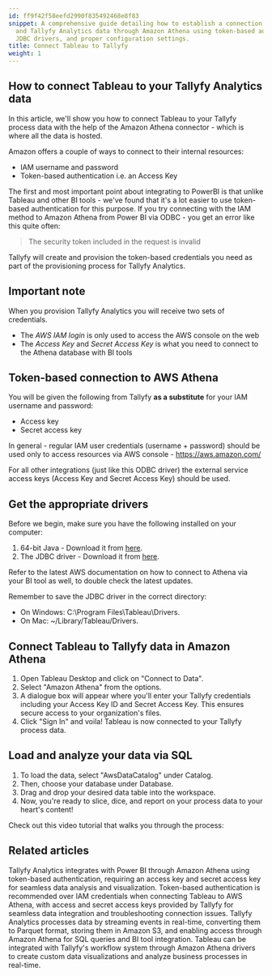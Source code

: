 ```yaml
---
id: ff9f42f58eefd2990f835492468e8f83
snippet: A comprehensive guide detailing how to establish a connection between Tableau
  and Tallyfy Analytics data through Amazon Athena using token-based authentication,
  JDBC drivers, and proper configuration settings.
title: Connect Tableau to Tallyfy
weight: 1
---
```


## How to connect Tableau to your Tallyfy Analytics data

In this article, we'll show you how to connect Tableau to your Tallyfy process data with the help of the Amazon Athena connector - which is where all the data is hosted.

Amazon offers a couple of ways to connect to their internal resources:

* IAM username and password
* Token-based authentication i.e. an Access Key

The first and most important point about integrating to PowerBI is that unlike Tableau and other BI tools - we've found that it's a lot easier to use token-based authentication for this purpose. If you try connecting with the IAM method to Amazon Athena from Power BI via ODBC - you get an error like this quite often:

> The security token included in the request is invalid

Tallyfy will create and provision the token-based credentials you need as part of the provisioning process for Tallyfy Analytics.

## Important note

When you provision Tallyfy Analytics you will receive two sets of credentials.

* The _AWS IAM login_ is only used to access the AWS console on the web
* The _Access Key_ and _Secret Access Key_ is what you need to connect to the Athena database with BI tools

## Token-based connection to AWS Athena

You will be given the following from Tallyfy **as a substitute** for your IAM username and password:

* Access key
* Secret access key

In general - regular IAM user credentials (username + password) should be used only to access resources via AWS console - https://aws.amazon.com/

For all other integrations (just like this ODBC driver) the external service access keys (Access Key and Secret Access Key) should be used.

## Get the appropriate drivers

Before we begin, make sure you have the following installed on your computer:

1. 64-bit Java - Download it from [here](https://java.com/en/download/manual.jsp).
2. The JDBC driver - Download it from [here](http://docs.aws.amazon.com/athena/latest/ug/connect-with-jdbc.html).

Refer to the latest AWS documentation on how to connect to Athena via your BI tool as well, to double check the latest updates.

Remember to save the JDBC driver in the correct directory:

- On Windows: C:\Program Files\Tableau\Drivers.
- On Mac: ~/Library/Tableau/Drivers.

## Connect Tableau to Tallyfy data in Amazon Athena

1. Open Tableau Desktop and click on "Connect to Data".
2. Select "Amazon Athena" from the options.
3. A dialogue box will appear where you'll enter your Tallyfy credentials including your Access Key ID and Secret Access Key. This ensures secure access to your organization's files.
4. Click "Sign In" and voila! Tableau is now connected to your Tallyfy process data.

## Load and analyze your data via SQL

1. To load the data, select "AwsDataCatalog" under Catalog.
2. Then, choose your database under Database.
3. Drag and drop your desired data table into the workspace.
4. Now, you're ready to slice, dice, and report on your process data to your heart's content!

Check out this video tutorial that walks you through the process:

<lite-vimeo videoid="359349723"></lite-vimeo>


## Related articles
<CardGrid>
<LinkTitleCard header="<b>Powerbi > Connect PowerBI</b>" href="/products/pro/integrations/analytics/powerbi/how-to-analyze-tallyfy-workflows-with-power-bi/" > Tallyfy Analytics integrates with Power BI through Amazon Athena using token-based authentication, requiring an access key and secret access key for seamless data analysis and visualization. </LinkTitleCard>
<LinkTitleCard header="<b>Tableau > Troubleshoot issues</b>" href="/products/pro/integrations/analytics/tableau/how-to-troubleshoot-data-connection-issues-in-tallyfy/" > Token-based authentication is recommended over IAM credentials when connecting Tableau to AWS Athena, with access and secret access keys provided by Tallyfy for seamless data integration and troubleshooting connection issues. </LinkTitleCard>
<LinkTitleCard header="<b>Analytics > How Tallyfy Analytics works</b>" href="/products/pro/integrations/analytics/how-does-tallyfy-analytics-process-my-data/" > Tallyfy Analytics processes data by streaming events in real-time, converting them to Parquet format, storing them in Amazon S3, and enabling access through Amazon Athena for SQL queries and BI tool integration. </LinkTitleCard>
<LinkTitleCard header="<b>Analytics > Tableau</b>" href="/products/pro/integrations/analytics/tableau/" > Tableau can be integrated with Tallyfy's workflow system through Amazon Athena drivers to create custom data visualizations and analyze business processes in real-time. </LinkTitleCard>
</CardGrid>